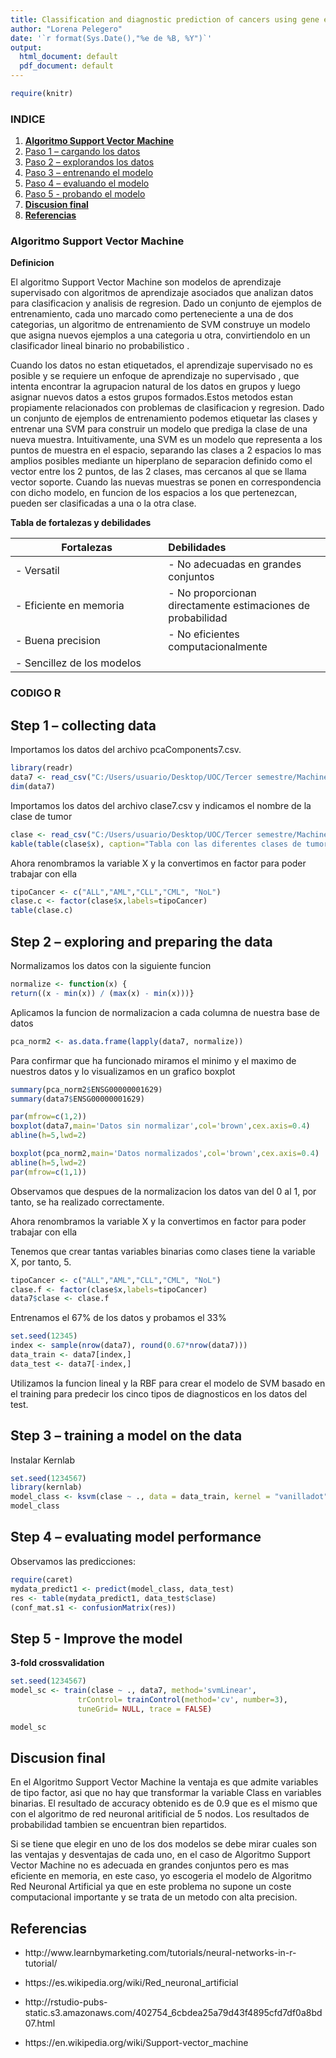```yaml
---
title: Classification and diagnostic prediction of cancers using gene expression profiling
author: "Lorena Pelegero"
date: '`r format(Sys.Date(),"%e de %B, %Y")`'
output:
  html_document: default
  pdf_document: default
---
```



```r
require(knitr)
```

### **INDICE**
1. [**Algoritmo Support Vector Machine**](#id1)
2. [Paso 1 – cargando los datos](#id2)
3. [Paso 2 – explorandos los datos](#id3)
4. [Paso 3 – entrenando el modelo](#id4)
5. [Paso 4 – evaluando el modelo](#id5)
6. [Paso 5 - probando el modelo](#id6)
7. [**Discusion final**](#id7)
8. [**Referencias**](#id8)
  
  
<div class=text-justify>

### **Algoritmo Support Vector Machine** <a name="id1"></a>

**Definicion**

El algoritmo Support Vector Machine son modelos de aprendizaje supervisado con algoritmos de aprendizaje asociados que analizan datos para clasificacion y analisis de regresion. Dado un conjunto de ejemplos de entrenamiento, cada uno marcado como perteneciente a una de dos categorias, un algoritmo de entrenamiento de SVM construye un modelo que asigna nuevos ejemplos a una categoria u otra, convirtiendolo en un clasificador lineal binario no probabilistico .

Cuando los datos no estan etiquetados, el aprendizaje supervisado no es posible y se requiere un enfoque de aprendizaje no supervisado , que intenta encontrar la agrupacion natural de los datos en grupos y luego asignar nuevos datos a estos grupos formados.Estos metodos estan propiamente relacionados con problemas de clasificacion y regresion. Dado un conjunto de ejemplos de entrenamiento podemos etiquetar las clases y entrenar una SVM para construir un modelo que prediga la clase de una nueva muestra. Intuitivamente, una SVM es un modelo que representa a los puntos de muestra en el espacio, separando las clases a 2 espacios lo mas amplios posibles mediante un hiperplano de separacion definido como el vector entre los 2 puntos, de las 2 clases, mas cercanos al que se llama vector soporte. Cuando las nuevas muestras se ponen en correspondencia con dicho modelo, en funcion de los espacios a los que pertenezcan, pueden ser clasificadas a una o la otra clase.



**Tabla de fortalezas y debilidades**


| **Fortalezas**    |**Debilidades**     | 
| ------------- | :------------- |
| - Versatil   | - No adecuadas en grandes conjuntos    |
| - Eficiente en memoria  | -  No proporcionan directamente estimaciones de probabilidad   |
| - Buena precision | - No eficientes computacionalmente  |
| - Sencillez de los modelos     | 


### **CODIGO R** 


##  Step 1 – collecting data <a name="id2"></a>


Importamos los datos del archivo pcaComponents7.csv. 


```r
library(readr)
data7 <- read_csv("C:/Users/usuario/Desktop/UOC/Tercer semestre/Machine learning/PEC 2/data7.csv")
dim(data7)
```

Importamos los datos del archivo clase7.csv y indicamos el nombre de la clase de tumor

```r
clase <- read_csv("C:/Users/usuario/Desktop/UOC/Tercer semestre/Machine learning/PEC 2/class7.csv")
kable(table(clase$x), caption="Tabla con las diferentes clases de tumores")
```

Ahora renombramos la variable X y la convertimos en factor para poder trabajar con ella


```r

tipoCancer <- c("ALL","AML","CLL","CML", "NoL")
clase.c <- factor(clase$x,labels=tipoCancer)
table(clase.c)

```

## Step 2 – exploring and preparing the data <a name="id3"></a>


Normalizamos los datos con la siguiente funcion

```r
normalize <- function(x) {
return((x - min(x)) / (max(x) - min(x)))}

```
Aplicamos la funcion de normalizacion a cada columna de nuestra base de datos

```r
pca_norm2 <- as.data.frame(lapply(data7, normalize))
```

Para confirmar que ha funcionado miramos el minimo y el maximo de nuestros datos y lo visualizamos en un grafico boxplot

```r
summary(pca_norm2$ENSG00000001629)
summary(data7$ENSG00000001629)
```

```r
par(mfrow=c(1,2))
boxplot(data7,main='Datos sin normalizar',col='brown',cex.axis=0.4)
abline(h=5,lwd=2)

boxplot(pca_norm2,main='Datos normalizados',col='brown',cex.axis=0.4)
abline(h=5,lwd=2)
par(mfrow=c(1,1))
```

Observamos que despues de la normalizacion los datos van del 0 al 1, por tanto, se ha realizado correctamente.

Ahora renombramos la variable X y la convertimos en factor para poder trabajar con ella

Tenemos que crear tantas variables binarias como clases tiene la variable X, por tanto, 5.

```r

tipoCancer <- c("ALL","AML","CLL","CML", "NoL")
clase.f <- factor(clase$x,labels=tipoCancer)
data7$clase <- clase.f

```


Entrenamos el 67% de los datos y probamos el 33%

```r

set.seed(12345) 
index <- sample(nrow(data7), round(0.67*nrow(data7)))
data_train <- data7[index,] 
data_test <- data7[-index,] 

```


Utilizamos la funcion lineal y la RBF para crear el modelo de SVM basado en el training para predecir los cinco tipos de diagnosticos en los datos del test.


## Step 3 – training a model on the data <a name="id14"></a>

Instalar Kernlab

```r
set.seed(1234567) 
library(kernlab)
model_class <- ksvm(clase ~ ., data = data_train, kernel = "vanilladot")
model_class

```

## Step 4 – evaluating model performance <a name="id5"></a>

Observamos las predicciones:

```r
require(caret)
mydata_predict1 <- predict(model_class, data_test)
res <- table(mydata_predict1, data_test$clase)
(conf_mat.s1 <- confusionMatrix(res))


```

## Step 5 - Improve the model <a name="id6"></a>


**3-fold crossvalidation**

```r
set.seed(1234567) 
model_sc <- train(clase ~ ., data7, method='svmLinear', 
               trControl= trainControl(method='cv', number=3), 
               tuneGrid= NULL, trace = FALSE)

model_sc

```

## Discusion final <a name="id7"></a>

En el Algoritmo Support Vector Machine la ventaja es que admite variables de tipo factor, asi que no hay que transformar la variable Class en variables binarias. El resultado de accuracy obtenido es de 0.9 que es el mismo que con el algoritmo de red neuronal aritificial de 5 nodos. Los resultados de probabilidad tambien se encuentran bien repartidos.

Si se tiene que elegir en uno de los dos modelos se debe mirar cuales son las ventajas y desventajas de cada uno, en el caso de Algoritmo Support Vector Machine no es adecuada en grandes conjuntos pero es mas eficiente en memoria, en este caso, yo escogeria el modelo de Algoritmo Red Neuronal Artificial ya que en este problema no supone un coste computacional importante y se trata de un metodo con alta precision.


## Referencias <a name="id8"></a>

* http://www.learnbymarketing.com/tutorials/neural-networks-in-r-tutorial/

* https://es.wikipedia.org/wiki/Red_neuronal_artificial

* http://rstudio-pubs-static.s3.amazonaws.com/402754_6cbdea25a79d43f4895cfd7df0a8bd07.html

* https://en.wikipedia.org/wiki/Support-vector_machine


</div>

